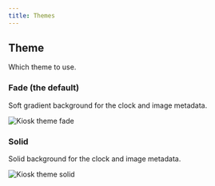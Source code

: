 ```yaml
---
title: Themes
---
```



## Theme

Which theme to use.

<Settings
    config="theme"
    env="KIOSK_THEME"
    url="theme"
    value="fade | solid"
    defaultValue="fade"
/>

### Fade (the default)
Soft gradient background for the clock and image metadata.

![Kiosk theme fade](../../../assets/theme-fade.jpeg)

### Solid
Solid background for the clock and image metadata.

![Kiosk theme solid](../../../assets/theme-solid.jpeg)
